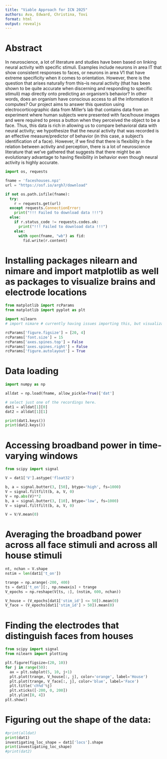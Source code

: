 ```yaml
---
title: "Viable Approach for ICN 2025"
authors: Ava, Edward, Christina, Tovi
format: html
output: revealjs
---
```


# Abstract

In neuroscience, a lot of literature and studies have been based on linking neural activity with specific stimuli. Examples include neurons in area IT that show consistent responses to faces, or neurons in area V1 that have extreme specificity when it comes to orientation. However, there is the question that arises naturally from this–is neural activity (that has been shown to be quite accurate when discerning and responding to specific stimuli) map directly onto predicting an organism’s behavior? In other words, does an organism have conscious access to all the information it computes? Our project aims to answer this question using electrocorticographic data from Miller’s lab that contains data from an experiment where human subjects were presented with face/house images and were required to press a button when they perceived the object to be a face. Thus, this data is rich in allowing us to compare behavioral data with neural activity; we hypothesize that the neural activity that was recorded is an effective measure/predictor of behavior (in this case, a subject’s identification of a face). However, if we find that there is flexibility in the relation between activity and perception, there is a lot of neuroscience literature that we’ve gathered that suggests that there might be an evolutionary advantage to having flexibility in behavior even though neural activity is highly accurate.

```python
import os, requests

fname = 'faceshouses.npz'
url = "https://osf.io/argh7/download"

if not os.path.isfile(fname):
  try:
    r = requests.get(url)
  except requests.ConnectionError:
    print("!!! Failed to download data !!!")
  else:
    if r.status_code != requests.codes.ok:
      print("!!! Failed to download data !!!")
    else:
      with open(fname, "wb") as fid:
        fid.write(r.content)
```

# Installing packages nilearn and nimare and import matplotlib as well as packages to visualize brains and electrode locations

```python
from matplotlib import rcParams
from matplotlib import pyplot as plt

import nilearn
# import nimare # currently having issues importing this, but visualization of electrode locations is interesting but not necessary for data analysis. 

rcParams['figure.figsize'] = [20, 4]
rcParams['font.size'] = 15
rcParams['axes.spines.top'] = False
rcParams['axes.spines.right'] = False
rcParams['figure.autolayout'] = True
```

# Data loading
```python
import numpy as np

alldat = np.load(fname, allow_pickle=True)['dat']

# select just one of the recordings here.
dat1 = alldat[1][0]
dat2 = alldat[1][1]

print(dat1.keys())
print(dat2.keys())
```

# Accessing broadband power in time-varying windows
```python
from scipy import signal

V = dat1['V'].astype('float32')

b, a = signal.butter(3, [50], btype='high', fs=1000)
V = signal.filtfilt(b, a, V, 0)
V = np.abs(V)**2
b, a = signal.butter(3, [10], btype='low', fs=1000)
V = signal.filtfilt(b, a, V, 0)

V = V/V.mean(0)
```

# Averaging the broadband power across all face stimuli and across all house stimuli
```python
nt, nchan = V.shape
nstim = len(dat1['t_on'])

trange = np.arange(-200, 400)
ts = dat1['t_on'][:, np.newaxis] + trange
V_epochs = np.reshape(V[ts, :], (nstim, 600, nchan))

V_house = (V_epochs[dat1['stim_id'] <= 50]).mean(0)
V_face = (V_epochs[dat1['stim_id'] > 50]).mean(0)
```

# Finding the electrodes that distinguish faces from houses
```python
from scipy import signal
from nilearn import plotting

plt.figure(figsize=(20, 10))
for j in range(50):
  ax = plt.subplot(5, 10, j+1)
  plt.plot(trange, V_house[:, j], color='orange', label='House')
  plt.plot(trange, V_face[:, j], color='blue', label='Face')
  plt.title('ch%d'%j)
  plt.xticks([-200, 0, 200])
  plt.ylim([0, 4])
plt.show()
```

# Figuring out the shape of the data:
```python
#print(alldat)
print(dat1)
investigating_loc_shape = dat1['locs'].shape
print(investigating_loc_shape)
#print(dat2)
```